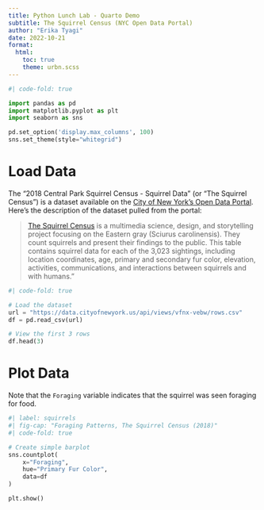 ```yaml
---
title: Python Lunch Lab - Quarto Demo 
subtitle: The Squirrel Census (NYC Open Data Portal) 
author: "Erika Tyagi"
date: 2022-10-21  
format:
  html:
    toc: true
    theme: urbn.scss
---
```


```python
#| code-fold: true

import pandas as pd 
import matplotlib.pyplot as plt
import seaborn as sns 

pd.set_option('display.max_columns', 100)
sns.set_theme(style="whitegrid")
```

# Load Data 

The “2018 Central Park Squirrel Census - Squirrel Data” (or “The Squirrel Census”) is a dataset available on the [City of New York’s Open Data Portal](https://opendata.cityofnewyork.us/). Here’s the description of the dataset pulled from the portal:

> [The Squirrel Census](https://www.thesquirrelcensus.com/) is a multimedia science, design, and storytelling project focusing on the Eastern gray (Sciurus carolinensis). They count squirrels and present their findings to the public. This table contains squirrel data for each of the 3,023 sightings, including location coordinates, age, primary and secondary fur color, elevation, activities, communications, and interactions between squirrels and with humans.”  

```python
#| code-fold: true

# Load the dataset 
url = "https://data.cityofnewyork.us/api/views/vfnx-vebw/rows.csv"
df = pd.read_csv(url)

# View the first 3 rows 
df.head(3)
```

# Plot Data 

::: {.callout-note}
Note that the `Foraging` variable indicates that the squirrel was seen foraging for food.
:::

```python
#| label: squirrels
#| fig-cap: "Foraging Patterns, The Squirrel Census (2018)"
#| code-fold: true

# Create simple barplot 
sns.countplot(
    x="Foraging", 
    hue="Primary Fur Color", 
    data=df 
)

plt.show()
```
